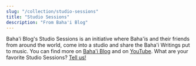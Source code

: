 ```yaml
---
slug: "/collection/studio-sessions"
title: "Studio Sessions"
description: "From Baha'i Blog"
---
```


<Prose>
    Baha'i Blog's Studio Sessions is an initiative where Baha'is and their friends from around the world, come into a studio and share the Baha'i Writings put to music.
    You can find more on <a href="https://www.bahaiblog.net/video-category/studio-sessions/">Baha'i Blog</a> and on <a href="https://www.youtube.com/playlist?list=PLePDtgwcyKAScvchcLzY-XZTmP2tdN-EY">YouTube</a>.
</Prose>

<SongCollection>
    <Song songSlug="find-me" />
    <Song songSlug="at-all-times-2" />
    <Song songSlug="no-one-but-thee" />
    <Song songSlug="say-god-sufficeth-2" />
    <Song songSlug="shine-ye" />
    <Song songSlug="the-balance" />
    <Song songSlug="the-bab" />
    <Song songSlug="the-gate-of-god" />
    <Song songSlug="thought-of-love" />
    <Song songSlug="o-verlichte-jeugd" />
    <Song songSlug="help-me-to-triumph" />
    <Song songSlug="rely-upon-god" />
    <Song songSlug="o-son-of-dust" />
    <Song songSlug="bendito-es-el-sitio" />
    <Song songSlug="thy-confirmations" />
</SongCollection>

<Prose>
    What are your favorite Studio Sessions? <a href="/contact">Tell us!</a>
</Prose>